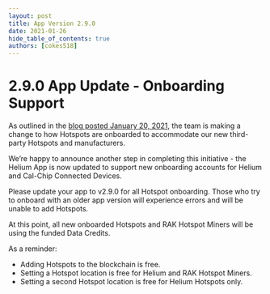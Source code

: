 ```yaml
---
layout: post
title: App Version 2.9.0
date: 2021-01-26
hide_table_of_contents: true
authors: [cokes518]
---
```


# 2.9.0 App Update - Onboarding Support

As outlined in the
[blog posted January 20, 2021](https://blog.helium.com/onboarding-for-third-party-hotspots-f8b99df35be),
the team is making a change to how Hotspots are onboarded to accommodate our new third-party
Hotspots and manufacturers.

<!--truncate-->

We’re happy to announce another step in completing this initiative - the Helium App is now updated
to support new onboarding accounts for Helium and Cal-Chip Connected Devices.

Please update your app to v2.9.0 for all Hotspot onboarding. Those who try to onboard with an older
app version will experience errors and will be unable to add Hotspots.

At this point, all new onboarded Hotspots and RAK Hotspot Miners will be using the funded Data
Credits.

As a reminder:

- Adding Hotspots to the blockchain is free.
- Setting a Hotspot location is free for Helium and RAK Hotspot Miners.
- Setting a second Hotspot location is free for Helium Hotspots only.
